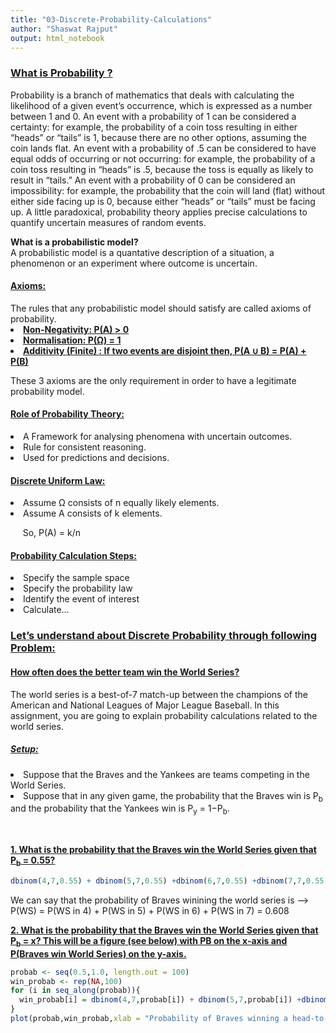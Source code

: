 ```yaml
---
title: "03-Discrete-Probability-Calculations"
author: "Shaswat Rajput"
output: html_notebook
---
```


### <b><u> What is Probability ? </u></b>
Probability is a branch of mathematics that deals with calculating the likelihood of a given event's occurrence, which is expressed as a number between 1 and 0. An event with a probability of 1 can be considered a certainty: for example, the probability of a coin toss resulting in either "heads" or "tails" is 1, because there are no other options, assuming the coin lands flat. An event with a probability of .5 can be considered to have equal odds of occurring or not occurring: for example, the probability of a coin toss resulting in "heads" is .5, because the toss is equally as likely to result in "tails." An event with a probability of 0 can be considered an impossibility: for example, the probability that the coin will land (flat) without either side facing up is 0, because either "heads" or "tails" must be facing up. A little paradoxical, probability theory applies precise calculations to quantify uncertain measures of random events.<br>

<b> What is a probabilistic model? </b><br>
A probabilistic model is a quantative description of a situation, a phenomenon or an experiment where outcome is uncertain.

#### <b><u> Axioms: </u></b><br>
The rules that any probabilistic model should satisfy are called axioms of probability.
<li> <b><u>Non-Negativity: P(A) > 0 </li>
<li> Normalisation: P(Ω) = 1</li>
<li> Additivity (Finite) : If two events are disjoint then, P(A ∪ B) = P(A) + P(B) </li></u></b>
These 3 axioms are the only requirement in order to have a legitimate probability model. <br>

#### <b><u>Role of Probability Theory: </u></b>
<li>A Framework for analysing phenomena with uncertain outcomes. </li>
<li>Rule for consistent reasoning. </li>
<li>Used for predictions and decisions. </li>

#### <b><u>Discrete Uniform Law: </u></b>
<li> Assume Ω consists of n equally likely elements. </li>
<li> Assume A consists of k elements. </li>
&nbsp;&nbsp;&nbsp;&nbsp;&nbsp;So, P(A) = k/n

#### <b><u>Probability Calculation Steps: </u></b>
<li>Specify the sample space </li>
<li>Specify the probability law </li>
<li>Identify the event of interest </li>
<li>Calculate... </li>

### <b><u>Let's understand about Discrete Probability through following Problem: </u></b>
#### <b><u>How often does the better team win the World Series? </u></b><br>
The world series is a best-of-7 match-up between the champions of the American and National Leagues of Major League Baseball. In this assignment, you are going to explain probability calculations related to the world series. <br>

##### <b><u>Setup: </u></b><br>
<li>Suppose that the Braves and the Yankees are teams competing in the World Series. </li>
<li>Suppose that in any given game, the probability that the Braves win is P<sub>b</sub> and the probability that the Yankees win is P<sub>y</sub> = 1−P<sub>b</sub>. </li> <br>

<b><u>1. What is the probability that the Braves win the World Series given that P<sub>b</sub> = 0.55? </u></b><br>
```r
dbinom(4,7,0.55) + dbinom(5,7,0.55) +dbinom(6,7,0.55) +dbinom(7,7,0.55) 
```
We can say that the probability of Braves winining the world series is ---->
P(WS) = P(WS in 4) + P(WS in 5) + P(WS in 6) + P(WS in 7) = 0.608<br>

<b><u>2. What is the probability that the Braves win the World Series given that P<sub>b</sub> = x? This will be a figure (see below) with PB on the x-axis and P(Braves win World Series) on the y-axis. </u></b><br>
```r
probab <- seq(0.5,1.0, length.out = 100)
win_probab <- rep(NA,100)
for (i in seq_along(probab)){
  win_probab[i] = dbinom(4,7,probab[i]) + dbinom(5,7,probab[i]) +dbinom(6,7,probab[i]) +dbinom(7,7,probab[i]) 
}
plot(probab,win_probab,xlab = "Probability of Braves winning a head-to-headmatchup",ylab = "P(Win World Series)")
```




